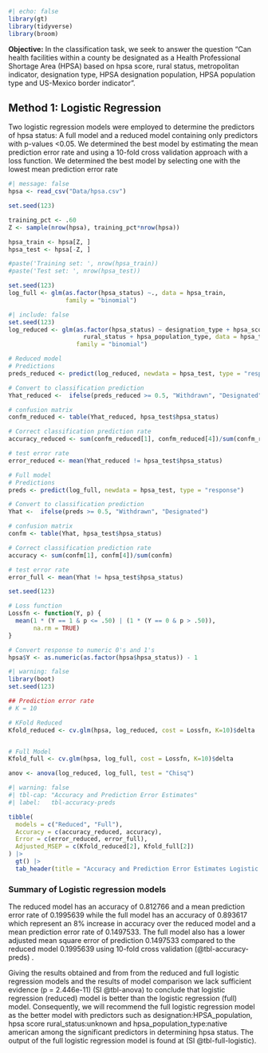 ```r
#| echo: false
library(gt)
library(tidyverse)
library(broom)
```

**Objective:** In the classification task, we seek to answer the question "Can health facilities within a county be designated as a Health Professional Shortage Area (HPSA) based on hpsa score, rural status, metropolitan indicator, designation type, HPSA designation population, HPSA population type and US-Mexico border indicator".

## Method 1: Logistic Regression

Two logistic regression models were employed to determine the predictors of hpsa status: A full model and a reduced model containing only predictors with p-values \<0.05.
We determined the best model by estimating the mean prediction error rate and using a 10-fold cross validation approach with a loss function.
We determined the best model by selecting one with the lowest mean prediction error rate

```r
#| message: false
hpsa <- read_csv("Data/hpsa.csv") 
```

```r
set.seed(123)

training_pct <- .60 
Z <- sample(nrow(hpsa), training_pct*nrow(hpsa))

hpsa_train <- hpsa[Z, ]
hpsa_test <- hpsa[-Z, ]

#paste('Training set: ', nrow(hpsa_train))
#paste('Test set: ', nrow(hpsa_test))
```

```r

set.seed(123)
log_full <- glm(as.factor(hpsa_status) ~., data = hpsa_train, 
                family = "binomial")
```

```r

#| include: false
set.seed(123)
log_reduced <- glm(as.factor(hpsa_status) ~ designation_type + hpsa_score + 
                     rural_status + hpsa_population_type, data = hpsa_train, 
                   family = "binomial")
```

```r

# Reduced model
# Predictions
preds_reduced <- predict(log_reduced, newdata = hpsa_test, type = "response")

# Convert to classification prediction
Yhat_reduced <-  ifelse(preds_reduced >= 0.5, "Withdrawn", "Designated")

# confusion matrix
confm_reduced <- table(Yhat_reduced, hpsa_test$hpsa_status)

# Correct classification prediction rate
accuracy_reduced <- sum(confm_reduced[1], confm_reduced[4])/sum(confm_reduced)

# test error rate
error_reduced <- mean(Yhat_reduced != hpsa_test$hpsa_status)
```

```r

# Full model
# Predictions
preds <- predict(log_full, newdata = hpsa_test, type = "response")

# Convert to classification prediction
Yhat <-  ifelse(preds >= 0.5, "Withdrawn", "Designated")

# confusion matrix
confm <- table(Yhat, hpsa_test$hpsa_status)

# Correct classification prediction rate
accuracy <- sum(confm[1], confm[4])/sum(confm)

# test error rate 
error_full <- mean(Yhat != hpsa_test$hpsa_status)

```

```r
set.seed(123)

# Loss function
Lossfn <- function(Y, p) {
  mean(1 * (Y == 1 & p <= .50) | (1 * (Y == 0 & p > .50)),
       na.rm = TRUE)
}

# Convert response to numeric 0's and 1's
hpsa$Y <- as.numeric(as.factor(hpsa$hpsa_status)) - 1
```

```r
#| warning: false
library(boot)
set.seed(123)

## Prediction error rate
# K = 10

# KFold Reduced
Kfold_reduced <- cv.glm(hpsa, log_reduced, cost = Lossfn, K=10)$delta


# Full Model 
Kfold_full <- cv.glm(hpsa, log_full, cost = Lossfn, K=10)$delta
```

```r

anov <- anova(log_reduced, log_full, test = "Chisq")
```

```r

#| warning: false
#| tbl-cap: "Accuracy and Prediction Error Estimates"
#| label:   tbl-accuracy-preds

tibble(
  models = c("Reduced", "Full"),
  Accuracy = c(accuracy_reduced, accuracy),
  Error = c(error_reduced, error_full),
  Adjusted_MSEP = c(Kfold_reduced[2], Kfold_full[2])
) |>
  gt() |>
  tab_header(title = "Accuracy and Prediction Error Estimates Logistic regression models")
```

### Summary of Logistic regression models

The reduced model has an accuracy of 0.812766 and a mean prediction error rate of 0.1995639 while the full model has an accuracy of 0.893617 which represent an 8% increase in accuracy over the reduced model and a mean prediction error rate of 0.1497533.
The full model also has a lower adjusted mean square error of prediction 0.1497533 compared to the reduced model 0.1995639 using 10-fold cross validation (@tbl-accuracy-preds) .

Giving the results obtained and from from the reduced and full logistic regression models and the results of model comparison we lack sufficient evidence (p = 2.446e-11) (SI @tbl-anova) to conclude that logistic regression (reduced) model is better than the logistic regression (full) model.
Consequently, we will recommend the full logistic regression model as the better model with predictors such as designation:HPSA_population, hpsa score rural_status:unknown and hpsa_population_type:native american among the significant predictors in determining hpsa status.
The output of the full logistic regression model is found at (SI @tbl-full-logistic).
